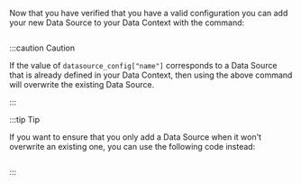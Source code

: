 Now that you have verified that you have a valid configuration you can add your new Data Source to your Data Context with the command:

```python title="Python" name="add your datasource to your data_context"
```

:::caution Caution

If the value of `datasource_config["name"]` corresponds to a Data Source that is already defined in your Data Context, then using the above command will overwrite the existing Data Source.

:::

:::tip Tip

If you want to ensure that you only add a Data Source when it won't overwrite an existing one, you can use the following code instead:

```python title="Python" name="add your datasource to your data_context only if it does not already exit"
```

:::